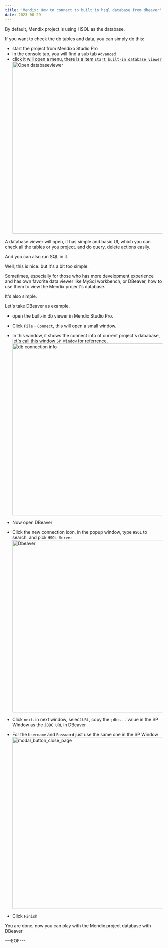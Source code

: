 ```yaml
---
title: 'Mendix: How to connect to built in hsql database from dbeaver'
date: 2023-08-29
---
```


By default, Mendix project is using HSQL as the database. 

If you want to check the db tables and data, you can simply do this:

- start the project from Mendixo Studio Pro
- in the console tab, you will find a sub tab `Advanced`
- click it will open a menu, there is a item `start built-in database viewer`<img src="/static/images/image.png" alt="Open databaseviewer" width="550px"/>

A database viewer will open, it has simple and basic UI, which you can check all the tables or you project. and do query, delete actions easily.

And you can also run SQL in it.

Well, this is nice. but it's a bit too simple. 

Sometimes, especially for those who has more development experience and has own favorite data viewer like MySql workbench, or DBeaver, how to use them to view the Mendix project's database.

It's also simple.

Let's take DBeaver as example.

- open the built-in db viewer in Mendix Studio Pro.

- Click `File` - `Connect`, this will open a small window. 

- In this window, it shows the connect info of current project's dababase, let's call this window `SP Window` for referrence. <img src="/static/images/image-2.png" alt="db connection info" width="550px"/>

- Now open DBeaver

- Click the new connection icon, in the popup window, type `HSQL` to search, and pick `HSQL Server`<img src="/static/images/image-1.png" alt="Dbeaver" width="550px"/>

- Click `next`. in next window, select `URL`, copy the `jdbc...` value in the SP Window as the `JDBC URL` in DBeaver

- For the `Username` and `Password` just use the same one in the SP Window<img src="/static/images/image-3.png" alt="modal_button_close_page" width="550px"/>

- Click `Finish`

You are done, now you can play with the Mendix project database with DBeaver


---EOF---